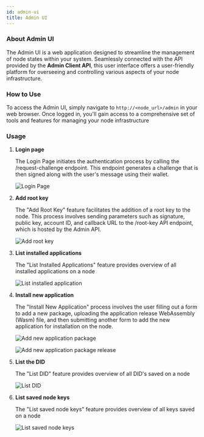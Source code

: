 ```yaml
---
id: admin-ui
title: Admin UI
---
```


### About Admin UI

The Admin UI is a web application designed to streamline the management of node states within your system. Seamlessly connected with the API provided by the **Admin Client API**, this user interface offers a user-friendly platform for overseeing and controlling various aspects of your node infrastructure.

### How to Use

To access the Admin UI, simply navigate to `http://<node_url>/admin` in your web browser. Once logged in, you'll gain access to a comprehensive set of tools and features for managing your node infrastructure

### Usage

1. **Login page**

   The Login Page initiates the authentication process by calling the /request-challenge endpoint. This endpoint generates a challenge that is then signed along with the user's message using their wallet.

   ![Login Page](/admin-ui/login-page.png)

2. **Add root key**

   The "Add Root Key" feature facilitates the addition of a root key to the node. This process involves sending parameters such as signature, public key, account ID, and callback URL to the /root-key API endpoint, which is hosted by the Admin API.

   ![Add root key](/admin-ui/request-root-key.png)

3. **List installed applications**

   The "List Installed Applications" feature provides overview of all installed applications on a node

   ![List installed application](/admin-ui/list-application.png)

4. **Install new application**

   The "Install New Application" process involves the user filling out a form to add a new package, uploading the application release WebAssembly (Wasm) file, and then submitting another form to add the new application for installation on the node.

   ![Add new application package](/admin-ui/add-application-package.png)

   ![Add new application package release](/admin-ui/add-application-package-release.png)

5. **List the DID**

   The "List DID" feature provides overview of all DID's saved on a node

   ![List DID](/admin-ui/list-DID.png)

6. **List saved node keys**

   The "List saved node keys" feature provides overview of all keys saved on a node

   ![List saved node keys](/admin-ui/list-keys.png)
